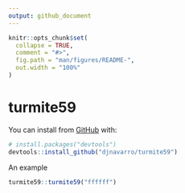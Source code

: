 ```yaml
---
output: github_document
---
```


<!-- README.md is generated from README.Rmd. Please edit that file -->

```r
knitr::opts_chunk$set(
  collapse = TRUE,
  comment = "#>",
  fig.path = "man/figures/README-",
  out.width = "100%"
)
```

# turmite59

<!-- badges: start -->
<!-- badges: end -->


You can install from [GitHub](https://github.com/) with:

``` r
# install.packages("devtools")
devtools::install_github("djnavarro/turmite59")
```

An example

```r
turmite59::turmite59("ffffff")
```

